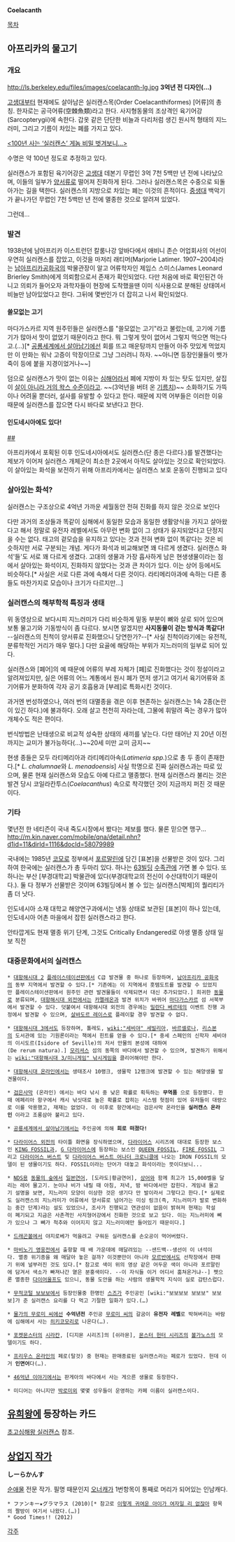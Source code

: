 '''Coelacanth'''

[[목차]]

== 아프리카의 물고기 ==
=== 개요 ===
http://ls.berkeley.edu/files/images/coelacanth-lg.jpg
'''3억년 전 디자인(...)'''

[[고생대]]부터 현재에도 살아남은 실러캔스목(Order Coelacanthiformes) [어류]의 총칭. 한자로는 공극어류(空棘魚類)라고 한다.  사지형동물의 조상격인 육기어강(Sarcopterygii)에 속한다. 갑옷 같은 단단한 비늘과 다리처럼 생긴 원시적 형태의 지느러미, 그리고 기름이 차있는 폐를 가지고 있다.  

[http://nownews.seoul.co.kr/news/newsView.php?id=20120101601003 <100년 사는 ‘실러캔스’ 게놈 비밀 벗겨보니…> ]

수명은 약 100년 정도로 추정하고 있다. 

실러캔스가 포함된 육기어강은 [[고생대]] 데본기 무렵인 3억 7천 5백만 년 전에 나타났으며, 이들의 일부가 [[양서류]]로 떨어져 진화하게 된다. 그러나 실러캔스목은 수중으로 되돌아가는 길을 택한다. 실러캔스의 지방으로 차있는 폐는 이것의 흔적이다. [[중생대]] 백악기가 끝나가던 무렵인 7천 5백만 년 전에 멸종한 것으로 알려져 있었다.

그런데...

=== 발견 ===
1938년에 남아프리카 이스트런던 칼룸나강 앞바다에서 애비니 존슨 어업회사의 어선이 우연히 실러캔스를 잡았고, 이것을 마저리 래티머(Marjorie Latimer. 1907~2004)라는 [[남아프리카공화국]]의 박물관장이 알고 어류학자인 제임스 스미스(James Leonard Brierley Smith)에게 의뢰함으로서 존재가 확인되었다. 다만 처음에 바로 확인된건 아니고 의뢰가 들어오자 과학자들이 현장에 도착했을땐 이미 식사용으로 분해된 상태여서 비늘만 남아있었다고 한다. 그뒤에 몇번인가 더 잡히고 나서 확인되었다. 

==== 쓸모없는 고기 ====
마다가스카르 지역 원주민들은 실러캔스를 "쓸모없는 고기"라고 불렀는데, 고기에 기름기가 많아서 맛이 없었기 때문이라고 한다. 뭐 그렇게 맛이 없어서 그렇지 먹으면 먹는다고.(…)[* [[공룡세계에서 살아남기]]에선 회를 뜨고 매운탕까지 만들어 아주 맛있게 먹었지만 이 만화는 워낙 고증이 막장이므로 그냥 그러려니 하자. ~~아니면 등장인물들이 뱃가죽이 등에 붙을 지경이었거나~~]

덤으로 실러캔스가 맛이 없는 이유는 [[심해어]]라서 폐에 지방이 차 있는 탓도 있지만, 살집이 [[기름치|살이 아니라 거의 왁스 수준]]이라고. ~~(3억년을 버텨 온 [[기름치]])~~ 소화하기도 가뜩이나 어려울 뿐더러, 설사를 유발할 수 있다고 한다. 때문에 지역 어부들은 이러한 이유 때문에 실러캔스를 잡으면 다시 바다로 보낸다고 한다.

==== 인도네시아에도 있다! ====
[http://sankei.jp.msn.com/science/news/130419/scn13041910010000-n1.htm #][http://naridy.egloos.com/4797361 #]

아프리카에서 포획된 이후 인도네시아에서도 실러캔스(단 종은 다르다.)를 발견했다는 제보가 이어져 실러캔스 개체군이 최소한 2곳에서 아직도 살아있는 것으로 확인되었다. 이 살아있는 화석을 보전하기 위해 아프리카에서는 실러캔스 보호 운동이 진행되고 있다

=== 살아있는 화석? ===
실러캔스는 구조상으로 4억년 가까운 세월동안 전혀 진화를 하지 않은 것으로 보인다

다만 과거의 조상들과 똑같이 심해에서 동일한 모습과 동일한 생활양식을 가지고 살아왔다고 해서 정말로 유전자 레벨에서도 아무런 변화 없이 그 상태가 유지되었다고 단정지을 수는 없다. 태고의 겉모습을 유지하고 있다는 것과 전혀 변화 없이 똑같다는 것은 비슷하지만 서로 구분되는 개념. 게다가 화석과 비교해보면 꽤 다르게 생겼다. 실러캔스 화석'들'도 서로 꽤 다르게 생겼다. 고대의 생물과 가장 흡사하게 남은 현생생물이라는 점에서 살아있는 화석이지, 진화하지 않았다는 것과 큰 차이가 있다. 이는 상어 등에서도 비슷하다.[* 사실은 서로 다른 과에 속해서 다른 것이다. 라티메리아과에 속하는 다른 종들도 마찬가지로 모습이나 크기가 다르지만...]

=== 실러캔스의 해부학적 특징과 생태 ===
{{{#!html
<object width="425" height="344"><param name="movie" value="http://www.youtube.com/v/rYOf2wIoxgo&hl=en_GB&fs=1&"></param><param name="allowFullScreen" value="true"></param><param name="allowscriptaccess" value="always"></param><embed src="http://www.youtube.com/v/rYOf2wIoxgo&hl=en_GB&fs=1&" type="application/x-shockwave-flash" allowscriptaccess="always" allowfullscreen="true" width="425" height="344"></embed></object>}}}

위 동영상으로 보다시피 지느러미가 다리 비슷하게 밑동 부분이 뼈와 살로 되어 있으며 보통 물고기와 기동방식이 좀 다르다. 보시면 알겠지만 '''사지동물이 걷는 방식과 똑같다!''' --실러캔스의 친척이 양서류로 진화했으니 당연한가?--[* 사실 친척이라기에는 유전적, 분류학적인 거리가 매우 멀다.] 다만 요골에 해당하는 부위가 지느러미의 일부로 되어 있다.

실러캔스와 [폐어]의 예 때문에 어류의 부레 자체가 [폐]로 진화했다는 것이 정설이라고 알려져있지만, 실은 어류의 어느 계통에서 원시 폐가 먼저 생기고 여기서 육기어류와 조기어류가 분화하여 각자 공기 호흡용과 [부레]로 특화시킨 것이다. 

과거엔 번성하였으나, 여러 번의 대멸종을 겪은 이후 현존하는 실러캔스는 1속 2종(논란이 있긴 하다.)에 불과하다. 오래 살고 천천히 자라는데, 그물에 휘말려 죽는 경우가 많아 개체수도 적은 편이다.

번식방법은 난태생으로 비교적 성숙한 상태의 새끼를 낳는다. 다만 태어난 지 20년 이전까지는 교미가 불가능하다(...)~~20세 미만 교미 금지~~ 

현생 종들은 모두 라티메리아과 라티메리아속(''Latimeria spp.'')으로 총 두 종이 존재한다.[* ''L. chalumnae''와 ''L. menadoensis''] 사실 학명으로 진짜 실러캔스과는 따로 있으며, 물론 현재 실러캔스와 모습도 아예 다르고 멸종했다. 현재 실러캔스라 불리는 것은 발견 당시 코일라칸투스(''Coelacanthus'') 속으로 착각했던 것이 지금까지 퍼진 것 때문이다.

=== 기타 ===
몇년전 한 네티즌이 국내 죽도시장에서 봤다는 제보를 했다. 물론 믿으면 맹구...
http://m.kin.naver.com/mobile/qna/detail.nhn?d1id=11&dirId=1116&docId=58079989

국내에는 1985년 [[코모로]] 정부에서 [[포르말린]]에 담긴 [표본]을 선물받은 것이 있다. 그리하여 한국에는 실러캔스가 총 두마리 있다. 하나는 [[63빌딩]] [[수족관]]에 가면 볼 수 있다. 또 하나는 부산 [부경대학교] 박물관에 있다(부경대학교의 전신이 수산대학이기 때문이다.). 둘 다 정부가 선물받은 것이며 63빌딩에서 볼 수 있는 실러캔스[박제]의 퀄리티가 좀 더 낫다.

인도네시아 소재 대학교 해양연구과에서는 냉동 상태로 보관된 [표본]이 하나 있는데, 인도네시아 어촌 마을에서 잡힌 실러캔스라고 한다.

안타깝게도 현재 멸종 위기 단계, 그것도 Critically Endangered로 야생 멸종 상태 일보 직전


=== 대중문화에서의 실러캔스 ===
 * [[대항해시대 2]] [[플레이스테이션]]판에서 C급 발견물 중 하나로 등장하며, [[남아프리카 공화국]]의 동부 지역에서 발견할 수 있다.[* 기존에는 이 지역에서 훗템도트를 발견할 수 있었지만 플레이스테이션판에서 원주민 관련 발견물들이 삭제되면서 대신 추가되었다.] 희귀한 [[동물]]로 분류되며, [[대항해시대 외전]]에서는 [[카멜레온]]과 발견 위치가 바뀌어 [[마다가스카르]] 섬 서북부에서 발견할 수 있다. 덧붙여서 대항해시대 외전의 경우에는 [[밀란다 베르테]]의 이벤트 진행 과정에서 발견할 수 있으며, [[살바도르 레이스]]로 플레이할 경우 발견할 수 없다.

 * [[대항해시대 3]]에서도 등장하며, 톨레도, [[wiki:"세비야" 세빌리아]], [[바르셀로나]], [[리스본]]의 도서관에 있는 기원론이라는 책에서 힌트를 얻을 수 있다.[* 중세 스페인의 신학자 세비야의 이시도르(Isidore of Seville)의 저서 만물의 본성에 대하여(De rerum natura).] [[모리셔스]] 섬의 동쪽의 바다에서 발견할 수 있으며, 발견하기 위해서는 [[wiki:"대항해시대 3/미니게임" 낚시게임]]을 클리어해야만 한다.

 * [[대항해시대 온라인]]에서는 생태조사 10랭크, 생물학 12랭크에 발견할 수 있는 해양생물 발견물이다.

 * [[검은사막]] (온라인) 에서는 바다 낚시 중 낮은 확률로 획득하는 '''무역품''' 으로 등장했다. 한때 에페리아 항구에서 캐시 낚싯대로 높은 확률로 잡히는 시스템 헛점이 있어 유저들이 대량으로 이를 악용했고, 재재는 없었다. 이 이후로 항간에서는 검은사막 온라인을 '''실러캔스 온라인''' 이라고 조롱삼아 불리고 있다.

 * [[공룡세계에서 살아남기]]에서는 주인공에 의해 '''회로 떠졌다!'''

 * [[다라이어스 외전]]의 타이틀 화면을 장식하였으며, [[다라이어스]] 시리즈에 대대로 등장한 보스인 [[KING FOSSIL]]과, [[G 다라이어스]]에 등장하는 보스인 [[QUEEN FOSSIL]], [[FIRE FOSSIL]] 그리고 [[다라이어스 버스트]] 및 [[다라이어스 버스트 어나더 크로니클]]에 나오는 IRON FOSSIL의 모델이 된 생물이기도 하다. FOSSIL이라는 단어가 대놓고 화석이라는 뜻이다보니...

 * [[NDS]]용 [[동물의 숲]]에서 [[일본연어]], [도라도|황금연어], [[상어]]와 함께 최고가 15,000벨을 달리는 레어 물고기. 눈이나 비가 내릴 때 아침, 저녁, 밤 바다에서만 잡힌다. 게임내 물고기 설명을 보면, 지느러미 모양이 이상한 것은 생기다 만 발이라서 그렇다고 한다.[* 실제로도 실러캔스의 지느러미가 어류에서 양서류로 넘어가는 미싱 링크(즉, 지느러미가 발로 변화하는 중간 단계)라는 설도 있었으나, 조사가 진행되고 연관성이 없음이 밝혀져 현재는 학설이 폐기되고 지금은 사촌격인 사지형어강에서 진화한 것으로 보고 있다. 이는 지느러미에 뼈가 있으나 그 뼈가 척추와 이어지지 않고 지느러미에만 들어있기 때문이다.]

 * [[드래곤볼]]에서 야지로베가 먹을려고 구워둔 실러캔스를 손오공이 먹어버렸다.

 * [[마비노기 영웅전]]에서 출항할 때 배 가운데에 매달려있는 --샌드백--생선이 이 녀석이다. 멸종 위기종을 왜 매달아 놓은 걸까? 이것뿐만이 아니라 [[모르반]]에서도 선착장에서 판때기 위에 널부러진 것도 있다.[* 참고로 색이 위의 영상 같은 어두운 색이 아니라 포르말린에 담겨서 색소가 빠져나간 옅은 분홍색이다. --이 자식들 이거 어디서 훔쳐온거냐--] 펫으론 멸종한 [[다이어울프]]도 있으니, 동물 도안을 하는 사람의 생물학적 지식이 실로 감탄스럽다.

 * [[무적코털 보보보]]에서 등장인물중 한명인 [[스즈]]가 주인공인 [wiki:"보보보보 보보보" 보보보]가 준 실러캔스 요리를 다 먹고 기절한 일화가 있다.(…)

 * [[물가의 무로미 씨]]에선 '''수억년전''' 주인공 [[무로미 씨]]의 갈굼이 '''유전자 레벨'''로 박혀버리는 바람에 심해에서 사는 [[히키코모리]]로 나온다(…).

 * [[포켓몬스터]]의 [[시라칸]], [디지몬 시리즈]의 [쉬라몬], [[몬스터 헌터 시리즈]]의 [[볼가노스]]의 모델이기도 하다.

 * [[프리우스 온라인]]의 페로(탈것) 중 현재는 판매종료된 실러캔스라는 페로가 있었다. 헌데 이거 '''인면어'''다(…).

 * [[46억년 이야기]]에서는 판게아의 바다에서 사는 게으른 생물로 등장한다.

 * 미디어는 아니지만 [[박로미]]외 몇몇 성우들이 운영하는 카페 이름이 실러캔스이다.

== [[유희왕]]에 등장하는 카드 ==
[[초고심해왕 실러캔스]] 참조.

== [[상업지 작가]] ==
'''しーらかんす'''

[[순애물]] 전문 작가. 필명 때문인지 [[오너캐]]가 1번항목이 통째로 머리가 되어있는 인남캐다.

 * ファンキー★グラマラス (2010)[* 참고로 [[이렇게 귀여운 아이가 여자일 리 없잖아]] 항목의 짤방이 여기서 나왔다.(…)]
 * Good Times!! (2012)

[[각주]]
